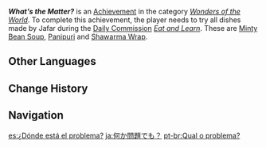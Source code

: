 {{Achievement Infobox
|id           = 84559
|order id     = 4083
|category     = Wonders of the World
|description  = Enjoy three of Jafar's dishes.
|requirements = Complete all three versions of ''[[Eat and Learn]].
|primogems    = 5
|tracking     = 
|topic        = 
|hidden       = 1
|type         = Commission
}}
'''''What's the Matter?''''' is an [[Achievement]] in the category ''[[Wonders of the World]]''. To complete this achievement, the player needs to try all dishes made by Jafar during the [[Daily Commission]] ''[[Eat and Learn]]''. These are [[Minty Bean Soup]], [[Panipuri]] and [[Shawarma Wrap]].
<!--
==Gameplay Notes==

==Trivia==

==Video Guides==
{{EVT
|video1   = 
|caption1 = 
}}
-->
==Other Languages==
{{Other Languages
|en      = What's the Matter?
|zhs     = 问题何在？
|zhs_rm  = Wèntí Hézài?
|zht     = 問題何在？
|zht_rm  = Wèntí Hézài?
|zh_tl   = Where's the Problem?
|ja      = 何か問題でも？
|ja_rm   = Nani ka Mondai de mo?
|ja_tl   = Is There a Problem?
|ko      = 무엇이 문제인가?
|ko_rm   = Mueosi Munjeinga?
|ko_tl   = What's the Matter?
|es      = ¿Dónde está el problema?
|es_tl   = Where's the Problem?
|fr      = Un souci ? Quel souci ?
|fr_tl   = An Issue? What Issue?
|ru      = В чём дело?
|ru_tl   = What's the Matter?
|th      = ปัญหาอยู่ที่ไหน?
|th_rm   = 
|th_tl   = 
|vi      = Mấu Chốt Ở Đâu?
|vi_tl   = 
|de      = Wo ist das Problem?
|de_tl   = Where Is the Problem?
|id      = Kenapa?
|id_tl   = Why?
|pt      = Qual o problema?
|pt_tl   = 
|tr      = Sorun Nedir?
|tr_tl   = What's the Matter?
|it      = Che succede?
|it_tl   = 
}}

==Change History==
{{Change History|3.0}}
<!--
==References==
{{Reflist}}
-->
==Navigation==
{{Achievement Navbox}}

[[es:¿Dónde está el problema?]]
[[ja:何か問題でも？]]
[[pt-br:Qual o problema?]]